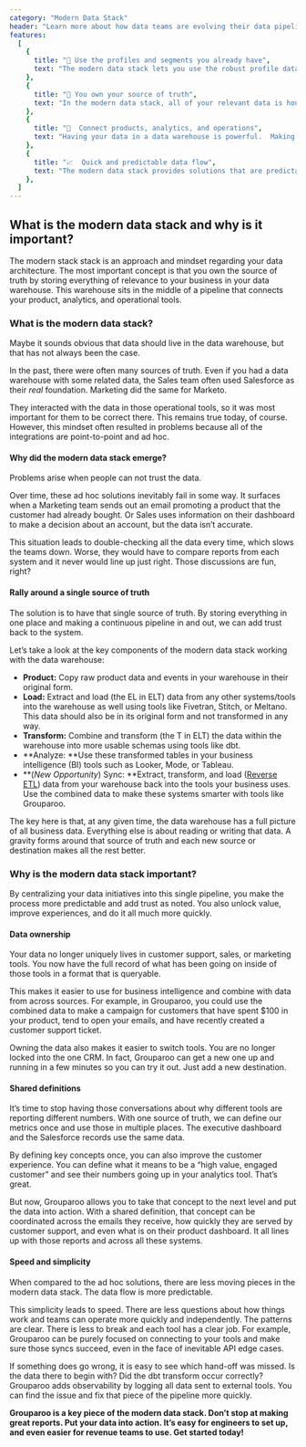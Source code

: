 ```yaml
---
category: "Modern Data Stack"
header: "Learn more about how data teams are evolving their data pipelines"
features:
  [
    {
      title: "🔎 Use the profiles and segments you already have",
      text: "The modern data stack lets you use the robust profile data you've already made in your data warehouse.",
    },
    {
      title: "🎁 You own your source of truth",
      text: "In the modern data stack, all of your relevant data is housed in your data warehouse.",
    },
    {
      title: "🧭  Connect products, analytics, and operations",
      text: "Having your data in a data warehouse is powerful.  Making it accessible in the tools you use every day is even more powerful.",
    },
    {
      title: "📈  Quick and predictable data flow",
      text: "The modern data stack provides solutions that are predictable and simple, keeping your data flow clear.",
    },
  ]
---
```


## What is the modern data stack and why is it important?

The modern stack stack is an approach and mindset regarding your data architecture. The most important concept is that you own the source of truth by storing everything of relevance to your business in your data warehouse. This warehouse sits in the middle of a pipeline that connects your product, analytics, and operational tools.

<SectionDivider
  imagePath="/images/home/solutions/categories/modern-data-stack.png"
  heading="The modern data stack is about connecting sources and destinations in innovative ways"
  width="1000"
  height="563"
  content=""
  background="none"
/>

### What is the modern data stack?

Maybe it sounds obvious that data should live in the data warehouse, but that has not always been the case.

In the past, there were often many sources of truth. Even if you had a data warehouse with some related data, the Sales team often used Salesforce as their _real_ foundation. Marketing did the same for Marketo.

They interacted with the data in those operational tools, so it was most important for them to be correct there. This remains true today, of course. However, this mindset often resulted in problems because all of the integrations are point-to-point and ad hoc.

#### Why did the modern data stack emerge?

Problems arise when people can not trust the data.

Over time, these ad hoc solutions inevitably fail in some way. It surfaces when a Marketing team sends out an email promoting a product that the customer had already bought. Or Sales uses information on their dashboard to make a decision about an account, but the data isn’t accurate.

This situation leads to double-checking all the data every time, which slows the teams down. Worse, they would have to compare reports from each system and it never would line up just right. Those discussions are fun, right?

#### Rally around a single source of truth

The solution is to have that single source of truth. By storing everything in one place and making a continuous pipeline in and out, we can add trust back to the system.

<SectionDivider
  imagePath="/images/home/solutions/categories/etl.svg"
  heading="Traditional data practices: Extract, Transform, Load"
  width="600"
  height="394"
  content="With your data in a unified location, there's no need to write costly join queries or hunt down data between sources."
  imageLeft="false"
/>

Let’s take a look at the key components of the modern data stack working with the data warehouse:

- **Product:** Copy raw product data and events in your warehouse in their original form.
- **Load:** Extract and load (the EL in ELT) data from any other systems/tools into the warehouse as well using tools like Fivetran, Stitch, or Meltano. This data should also be in its original form and not transformed in any way.
- **Transform:** Combine and transform (the T in ELT) the data within the warehouse into more usable schemas using tools like dbt.
- **Analyze: **Use these transformed tables in your business intelligence (BI) tools such as Looker, Mode, or Tableau.
- **(_New Opportunity_) Sync: **Extract, transform, and load ([Reverse ETL](https://www.grouparoo.com/solutions/reverse-etl)) data from your warehouse back into the tools your business uses. Use the combined data to make these systems smarter with tools like Grouparoo.

<SectionDivider
  imagePath="/images/home/solutions/categories/reverse-etl.svg"
  heading="Modern data stack: Sync your data to destinations"
  width="600"
  height="394"
  content="Reversing the ETL process means your data can be synced to the destinations you use it most."
  imageLeft="true"
/>

The key here is that, at any given time, the data warehouse has a full picture of all business data. Everything else is about reading or writing that data. A gravity forms around that source of truth and each new source or destination makes all the rest better.

### Why is the modern data stack important?

By centralizing your data initiatives into this single pipeline, you make the process more predictable and add trust as noted. You also unlock value, improve experiences, and do it all much more quickly.

#### Data ownership

Your data no longer uniquely lives in customer support, sales, or marketing tools. You now have the full record of what has been going on inside of those tools in a format that is queryable.

This makes it easier to use for business intelligence and combine with data from across sources. For example, in Grouparoo, you could use the combined data to make a campaign for customers that have spent $100 in your product, tend to open your emails, and have recently created a customer support ticket.

Owning the data also makes it easier to switch tools. You are no longer locked into the one CRM. In fact, Grouparoo can get a new one up and running in a few minutes so you can try it out. Just add a new destination.

#### Shared definitions

It’s time to stop having those conversations about why different tools are reporting different numbers. With one source of truth, we can define our metrics once and use those in multiple places. The executive dashboard and the Salesforce records use the same data.

<SectionDivider
  imagePath="/images/home/hero-diagram.svg"
  heading="Reverse ETL allows you to sync profiles and groups across your tools"
  width="600"
  height="255"
  content="You already have the data you need in your warehouse, Reverse ETLs allow you to sync that tailored data to tools such as Salesforce, Zendesk, or Marketo where you can put it to use."
  imageLeft="false"
/>

By defining key concepts once, you can also improve the customer experience. You can define what it means to be a “high value, engaged customer” and see their numbers going up in your analytics tool. That’s great.

But now, Grouparoo allows you to take that concept to the next level and put the data into action. With a shared definition, that concept can be coordinated across the emails they receive, how quickly they are served by customer support, and even what is on their product dashboard. It all lines up with those reports and across all these systems.

#### Speed and simplicity

When compared to the ad hoc solutions, there are less moving pieces in the modern data stack. The data flow is more predictable.

This simplicity leads to speed. There are less questions about how things work and teams can operate more quickly and independently. The patterns are clear. There is less to break and each tool has a clear job. For example, Grouparoo can be purely focused on connecting to your tools and make sure those syncs succeed, even in the face of inevitable API edge cases.

If something does go wrong, it is easy to see which hand-off was missed. Is the data there to begin with? Did the dbt transform occur correctly? Grouparoo adds observability by logging all data sent to external tools. You can find the issue and fix that piece of the pipeline more quickly.

**Grouparoo is a key piece of the modern data stack. Don’t stop at making great reports. Put your data into action. It’s easy for engineers to set up, and even easier for revenue teams to use.
Get started today!**
